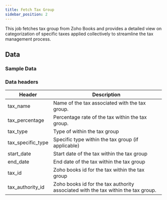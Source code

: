 ```yaml
---
title: Fetch Tax Group
sidebar_position: 2
---
```


This job fetches tax group from Zoho Books and provides a detailed view on categorization of specific taxes applied collectively to streamline the tax management process.

<AddJob
  template="gsheet_zoho_books_db_get_tax_group"
/>

## Data

### Sample Data

<Gsheet
  src="https://docs.google.com/spreadsheets/d/1-gX-uq5YrTW-6gQJYM-mNXitEOfJLTiQCvPtV8CR1Yc/edit#gid=1411358440"
/>


### Data headers

| Header               | Description                                           |
|----------------------|-------------------------------------------------------|
| tax_name             | Name of the tax associated with the tax group.    |
| tax_percentage       | Percentage rate of the tax within the tax group.                         |
| tax_type             | Type of within the tax group                        |
| tax_specific_type    | Specific type within the tax group (if applicable)                  |
| start_date           | Start date of the tax within the tax group                               |
| end_date           | End date of the tax within the tax group                               |
| tax_id               | Zoho books id for the tax within the tax group                        |
| tax_authority_id     | Zoho books id for the tax authority associated with the tax within the tax group.       |



<!---
## Others

### Similar jobs

Similar sort of data can be achieved by using get accounting transaction job and filtering it by invoice type. 

### Reports that use this job

Here are some of the report templates that use this job: 
-->